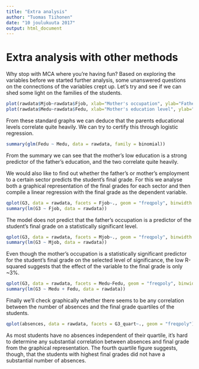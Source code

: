 ---
title: "Extra analysis"
author: "Tuomas Tiihonen"
date: "10 joulukuuta 2017"
output: html_document
---

# Extra analysis with other methods

Why stop with MCA where you're having fun? Based on exploring the variables before we started further analysis, some unanswered questions on the connections of the variables crept up. Let's try and see if we can shed some light on the families of the students.



```{r}
plot(rawdata$Mjob~rawdata$Fjob, xlab="Mother's occupation", ylab="Father's occupation", main="Occupational homogeneity", cex = 0.5)
plot(rawdata$Medu~rawdata$Fedu, xlab="Mother's education level", ylab="Father's education level", main="Educational homogeneity", cex = 0.5) 
```

From these standard graphs we can deduce that the parents educational levels correlate quite heavily. We can try to certify this through logistic regression.

```{r}
summary(glm(Fedu ~ Medu, data = rawdata, family = binomial))
```

From the summary we can see that the mother's low education is a strong predictor of the father's education, and the two correlate quite heavily.

We would also like to find out whether the father's or mother's employment to a certain sector predicts the student's final grade. For this we analyse both a graphical representation of the final grades for each sector and then compile a linear regression with the final grade as the dependent variable.

```{r}
qplot(G3, data = rawdata, facets = Fjob~., geom = "freqpoly", binwidth = 1, xlab = "Final grade", ylab = "Students", main="Father's job and final grade")
summary(lm(G3 ~ Fjob, data = rawdata))
```

The model does not predict that the father's occupation is a predictor of the student's final grade on a statistically significant level.

```{r}
qplot(G3, data = rawdata, facets = Mjob~., geom = "freqpoly", binwidth = 1, xlab = "Final grade", ylab = "Students", main="Mother's job and final grade")
summary(lm(G3 ~ Mjob, data = rawdata))
```

Even though the mother's occupation is a statistically significant predictor for the student's final grade on the selected level of significance, the low R-squared suggests that the effect of the variable to the final grade is only ~3%.  

```{r}
qplot(G3, data = rawdata, facets = Medu~Fedu, geom = "freqpoly", binwidth = 1, xlab = "Final grade", ylab = "Students")
summary(lm(G3 ~ Medu + Fedu, data = rawdata))
```

Finally we'll check graphically whether there seems to be any correlation between the number of absences and the final grade quartiles of the students.

```{r}
qplot(absences, data = rawdata, facets = G3_quart~., geom = "freqpoly")
```

As most students have no absences independent of their quartile, it's hard to determine any substantial correlation between absences and final grade from the graphical representation. The fourth quartile figure suggests, though, that the students with highest final grades did not have a substantial number of absences.